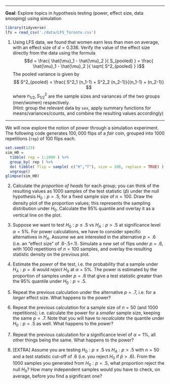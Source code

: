 *** 

**Goal**: Explore topics in hypothesis testing (power, effect size, data snooping) using simulation

```r
library(tidyverse)
lfs = read_csv('./data/LFS_Toronto.csv') 
```



1. Using LFS data, we found that women earn less than men on average, with an effect size of $d=0.336$. Verify the value of the effect size directly from the data using the formula
$$d = \frac{ \hat{\mu}_1 - \hat{\mu}_2 }{ S_{pooled} } = \frac{ \hat{\mu}_1 - \hat{\mu}_2 }{ \sqrt{ S^2_{pooled} } }$$ 
The pooled variance is given by
$$ S^2_{pooled} = \frac{ S^2_1  (n_1-1) + S^2_2  (n_2-1)}{(n_1-1) + (n_2-1)} $$ 
where $n_{1/2}, S^2_{1/2}$ are the sample sizes and variances of the two groups (men/women) respectively.   
(Hint: group the relevant data by `sex`, apply summary functions for means/variances/counts, and combine the resulting values accordingly)

***

We will now explore the notion of power through a simulation experiment. The following code generates $100,000$ flips of a *fair* coin, grouped into 1000 repetitions (`rep`) of 100 flips each. 

```r
set.seed(123)
sim_H0 = 
  tibble( rep = 1:1000 ) %>% 
  group_by( rep ) %>% 
  do( tibble( flip = sample( c("H","T"), size = 100, replace = TRUE) ) ) %>%
  ungroup()
glimpse(sim_H0)
```

2. Calculate the *proportion of heads* for each group; you can think of the resulting values as $1000$ samples of the test statistic ($\hat{p}$) under the null hypothesis $H_0: p = .5$, for a fixed sample size of $n=100$. 
Draw the density plot of the proportion values; this represents the sampling distribution under $H_0$. Calculate the 95% quantile and overlay it as a vertical line on the plot. 

3. Suppose we want to test $H_0: p \leq .5$ vs $H_A: p>.5$ at significance level $\alpha = 5\%$. For power calculations, we have to consider specific alternatives in $H_A$. Assume we are interested in the alternative $p=.6$ (i.e. an "effect size" of .6-.5=.1). Simulate a *new* set of flips under $p=.6$, with 1000 repetitions of $n=100$ samples, and overlay the resulting statistic density on the previous plot. 

4. Estimate the *power* of the test, i.e. the probability that a sample under $H_A: p=.6$  would *reject* $H_0$ at $\alpha = 5\%$. The power is estimated by the proportion of samples under $p=.6$ that give a test statistic greater than the 95% quantile under $H_0: p=.5$. 

5. Repeat the previous calculation under the alternative $p = .7$, i.e. for a *larger* effect size. What happens to the power?

6. Repeat the previous calculation for a sample size of $n=50$ (and 1000 repetitions); i.e. calculate the power for a *smaller* sample size, keeping the same $p=.7$. Note that you will have to *recalculate* the quantile under $H_0:p=.5$ as well. What happens to the power?  

7. Repeat the previous calculation for a significance level of $\alpha = 1\%$, all other things being the same. What happens to the power?  

8. [EXTRA] Assume you are testing $H_0: p \leq .5$ vs $H_A: p > .5$ with $n=50$ and a test statistic cut-off of .6 (i.e. you reject $H_0$ if $\hat{p}>.6$). From the 1000 samples you generated from $H_0: p=.5$, what proportion reject the null $H_0$? How many independent samples would you have to check, on average, before you find a significant one?


